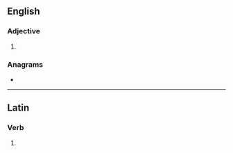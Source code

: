 {{also|Saner}}
==English==

===Adjective===
{{head|en|comparative adjective}}

# {{en-comparative of|sane}}

===Anagrams===
* {{anagrams|en|a=aenrs|Naser|Nears|RNase|Serna|Snare|eRNAs|earns|ernas|nares|nears|reans|snare}}

----

==Latin==

===Verb===
{{la-verb-form|sāner}}

# {{inflection of|sānō||1|s|pres|pasv|subj|lang=la}}